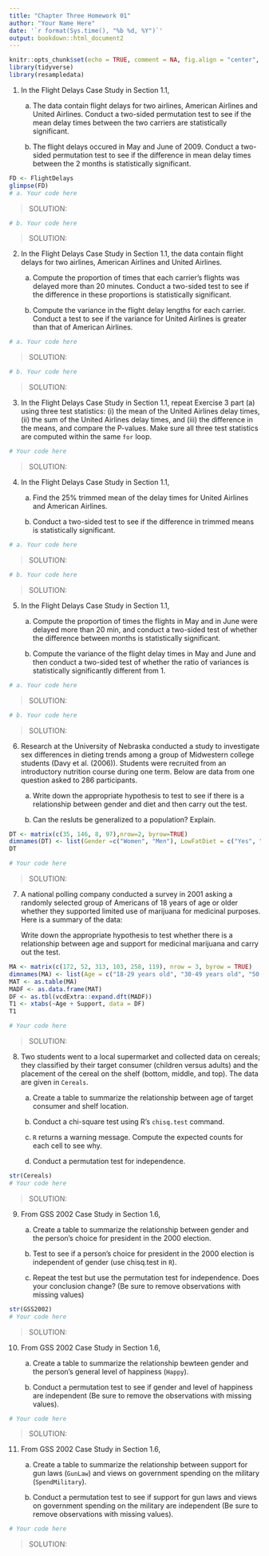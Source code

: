 ```yaml
---
title: "Chapter Three Homework 01"
author: "Your Name Here"
date: '`r format(Sys.time(), "%b %d, %Y")`'
output: bookdown::html_document2
---
```


```r
knitr::opts_chunk$set(echo = TRUE, comment = NA, fig.align = "center", warning = FALSE, message = FALSE)
library(tidyverse)
library(resampledata)
```

1. In the Flight Delays Case Study in Section 1.1,

    a. The data contain flight delays for two airlines, American Airlines and United Airlines.  Conduct a two-sided permutation test to see if the mean delay times between the two carriers are statistically significant.
    
    b. The flight delays occured in May and June of 2009.  Conduct a two-sided permutation test to see if the difference in mean delay times between the 2 months is statistically significant.
    
```r
FD <- FlightDelays
glimpse(FD)
# a. Your code here
``` 

> SOLUTION: 

```r
# b. Your code here
```

> SOLUTION: 
    
2. In the Flight Delays Case Study in Section 1.1, the data contain flight delays for two airlines, American Airlines and United Airlines.

    a. Compute the proportion of times that each carrier's flights was delayed more than 20 minutes.  Conduct a two-sided test to see if the difference in these proportions is statistically significant.
    
    b. Compute the variance in the flight delay lengths for each carrier.  Conduct a test to see if the variance for United Airlines is greater than that of American Airlines.
    
```r
# a. Your code here
```

> SOLUTION: 

```r
# b. Your code here
```

> SOLUTION:     
    
3. In the Flight Delays Case Study in Section 1.1, repeat Exercise 3 part (a) using three test statistics: (i) the mean of the United Airlines delay times, (ii) the sum of the United Airlines delay times, and (iii) the difference in the means, and compare the P-values. Make sure all three test statistics are computed within the same `for` loop.

```r
# Your code here
```

> SOLUTION: 

4. In the Flight Delays Case Study in Section 1.1,
    
    a. Find the 25% trimmed mean of the delay times for United Airlines and American Airlines.
    
    b. Conduct a two-sided test to see if the difference in trimmed means is statistically significant.
    
```r
# a. Your code here
```

> SOLUTION: 

```r
# b. Your code here
```

> SOLUTION:    
    
5. In the Flight Delays Case Study in Section 1.1,

    a. Compute the proportion of times the flights in May and in June were delayed more than 20 min, and conduct a two-sided test of whether the difference between months is statistically significant.
    
    b. Compute the variance of the flight delay times in May and June and then conduct a two-sided test of whether the ratio of variances is statistically significantly different from 1.
    
```r
# a. Your code here
```

> SOLUTION:

```r
# b. Your code here
```

> SOLUTION:

6. Research at the University of Nebraska conducted a study to investigate sex differences in dieting trends among a group of Midwestern college students (Davy et al. (2006)). Students were recruited from an introductory nutrition course during one term. Below are data from one question asked to 286 participants.

    a. Write down the appropriate hypothesis to test to see if there is a relationship between gender and diet and then carry out the test.
   
    b. Can the resluts be generalized to a population? Explain.
    
    
```r
DT <- matrix(c(35, 146, 8, 97),nrow=2, byrow=TRUE)
dimnames(DT) <- list(Gender =c("Women", "Men"), LowFatDiet = c("Yes", "No"))
DT
```

```r
# Your code here
```

> SOLUTION:

7. A national polling company conducted a survey in 2001 asking a randomly selected group of Americans of 18 years of age or older whether they supported limited use of marijuana for medicinal purposes. Here is a summary of the data:

    Write down the appropriate hypothesis to test whether there is a relationship between age and support for medicinal marijuana and carry out the test.
  
```r
MA <- matrix(c(172, 52, 313, 103, 258, 119), nrow = 3, byrow = TRUE)
dimnames(MA) <- list(Age = c("18-29 years old", "30-49 years old", "50 years or older"), Support = c("For", "Against"))
MAT <- as.table(MA)
MADF <- as.data.frame(MAT)
DF <- as.tbl(vcdExtra::expand.dft(MADF))
T1 <- xtabs(~Age + Support, data = DF)
T1
```  



```r
# Your code here
```

> SOLUTION:


8. Two students went to a local supermarket and collected data on cereals; they classified by their target consumer (children versus adults) and the placement of the cereal on the shelf (bottom, middle, and top). The data are given in `Cereals`.

    a. Create a table to summarize the relationship between age of target consumer and shelf location.
    
    b. Conduct a chi-square test using R's `chisq.test` command.
    
    c. `R` returns a warning message. Compute the expected counts for each cell to see why.
    
    d. Conduct a permutation test for independence.
    
```r
str(Cereals)
# Your code here
```

> SOLUTION:

9. From GSS 2002 Case Study in Section 1.6,
    
    a. Create a table to summarize the relationship between gender and the person's choice for president in the 2000 election.
    
    b. Test to see if a person's choice for president in the 2000 election is independent of gender (use chisq.test in `R`).
    
    c. Repeat the test but use the permutation test for independence. Does your conclusion change? (Be sure to remove observations with missing values)
    
```r
str(GSS2002)
# Your code here
```
 
> SOLUTION:    

10. From GSS 2002 Case Study in Section 1.6,

    a. Create a table to summarize the relationship bewteen gender and the person's general level of happiness (`Happy`).
    
    b. Conduct a permutation test to see if gender and level of happiness are independent (Be sure to remove the observations with missing values).

```r
# Your code here
```

> SOLUTION: 
    
11. From GSS 2002 Case Study in Section 1.6,

    a. Create a table to summarize the relationship between support for gun laws (`GunLaw`) and views on government spending on the military (`SpendMilitary`).
    
    b. Conduct a permutation test to see if support for gun laws and views on government spending on the military are independent (Be sure to remove observations with missing values).

    
```r
# Your code here
```
    
> SOLUTION:    